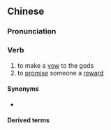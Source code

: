 {{also|许愿|許愿}}
==Chinese==
{{zh-forms|s=许愿|t2=許愿}}

===Pronunciation===
{{zh-pron
|m=xǔyuàn
|c=heoi2 jyun6
|h=pfs=hí-ngien
|mn=qz:hír-goān/xm:hú-goān/zz:hí-goān
|cat=v
}}

===Verb===
{{zh-verb}}

# to make a [[vow]] to the gods
# to [[promise]] someone a [[reward]]

====Synonyms====
* {{zh-l|還願}}

====Derived terms====
{{zh-der|許願井|許願池}}